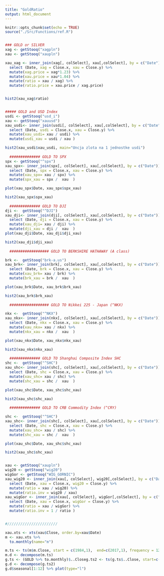 ```yaml
---
title: "GoldRatio"
output: html_document
---
```


```r
knitr::opts_chunk$set(echo = TRUE)
source("./Src/Functions/ref.R")


### GOLD or SILVER
xag <- getStooq("xagpln")
xau <- getStooq("xaupln")

xau_xag <- inner_join(xag[, colSelect], xau[,colSelect], by = c("Date")) %>% 
  select (Date, xag = Close.x, xau = Close.y) %>% 
  mutate(xag.price = xag*1.23) %>%
  mutate(xau.price = xau*1.04) %>%
  mutate(ratio = xau / xag) %>%
  mutate(ratio.price = xau.price / xag.price)


hist2(xau_xag$ratio)


##### GOLD and USD Index
usdi <- getStooq("usd_i")
xau <- getStooq("xauusd")
xau_usdi<- inner_join(usdi[, colSelect], xau[,colSelect], by = c("Date")) %>%
  select (Date, usdi = Close.x, xau = Close.y) %>%
  mutate(xau_usdi= xau / usdi) %>%
  mutate(usdi_xau = usdi / xau )

hist2(xau_usdi$xau_usdi, main="Uncja zlota na 1 jednostke usdi")
  
  ############## GOLD TO SPX
spx <- getStooq("^spx")
xau_spx<- inner_join(spx[, colSelect], xau[,colSelect], by = c("Date")) %>%
  select (Date, spx = Close.x, xau = Close.y) %>%
  mutate(xau_spx= xau / spx) %>%
  mutate(spx_xau = spx /  xau  )

plot(xau_spx$Date, xau_spx$spx_xau)

hist2(xau_spx$spx_xau)
  
  ############## GOLD TO DJI
dji <-  getStooq("^DJI")
xau_dji<- inner_join(dji[, colSelect], xau[,colSelect], by = c("Date")) %>%
  select (Date, dji = Close.x, xau = Close.y) %>%
  mutate(xau_dji= xau / dji) %>%
  mutate(dji_xau = dji /  xau  )
plot(xau_dji$Date, xau_dji$dji_xau)

hist2(xau_dji$dji_xau)
  
  ################## GOLD TO BERKSHIRE HATHAWAY (A class)

brk <-  getStooq("brk-a.us")
xau_brk<- inner_join(brk[, colSelect], xau[,colSelect], by = c("Date")) %>%
  select (Date, brk = Close.x, xau = Close.y) %>%
  mutate(xau_brk= xau / brk) %>%
  mutate(brk_xau = brk /  xau  )

plot(xau_brk$Date, xau_brk$brk_xau)

hist2(xau_brk$brk_xau)
  
  ################## GOLD TO Nikkei 225 - Japan (^NKX)

nkx <-  getStooq("^NKX")
xau_nkx<- inner_join(nkx[, colSelect], xau[,colSelect], by = c("Date")) %>%
  select (Date, nkx = Close.x, xau = Close.y) %>%
  mutate(xau_nkx= xau / nkx) %>%
  mutate(nkx_xau = nkx /  xau  )

plot(xau_nkx$Date, xau_nkx$nkx_xau)

hist2(xau_nkx$nkx_xau)
  
  ############## GOLD TO Shanghai Composite Index SHC
shc <-  getStooq("^SHC")
xau_shc<- inner_join(shc[, colSelect], xau[,colSelect], by = c("Date")) %>%
  select (Date, shc = Close.x, xau = Close.y) %>%
  mutate(xau_shc= xau / shc) %>%
  mutate(shc_xau = shc /  xau  )

plot(xau_shc$Date, xau_shc$shc_xau)

hist2(xau_shc$shc_xau)
  
  ############## GOLD TO CRB Commodity Index (^CRY)

shc <-  getStooq("^SHC")
xau_shc<- inner_join(shc[, colSelect], xau[,colSelect], by = c("Date")) %>%
  select (Date, shc = Close.x, xau = Close.y) %>%
  mutate(xau_shc= xau / shc) %>%
  mutate(shc_xau = shc /  xau  )

plot(xau_shc$Date, xau_shc$shc_xau)

hist2(xau_shc$shc_xau)


xau <- getStooq("xaupln")
wig20 <- getStooq("wig20")
wigGor <- getStooq("WIG_GORNIC")
xau_wig20 <- inner_join(xau[, colSelect], wig20[,colSelect], by = c("Date")) %>%
  select (Date, xau = Close.x, wig20 = Close.y) %>%
  mutate(ratio = xau / wig20) %>%
  mutate(ratio.inv = wig20 / xau)
xau_wigGor <- inner_join(xau[, colSelect], wigGor[,colSelect], by = c("Date")) %>%
  select (Date, xau = Close.x, wigGor = Close.y) %>%
  mutate(ratio = xau / wigGor) %>%
  mutate(ratio.inv = 1 / ratio )


#///////////////////////

xau.xts <- xts(xau$Close, order.by=xau$Date) 
m <- xau.xts %>%
  to.monthly(name="m")

m.ts <- ts(m$m.Close, start = c(1984,1),  end=c(2017,1), frequency = 12)
m.d <- decompose(m.ts)
g.ts <- (GOLD %>% to.monthly)$..Closeg.ts2 <- ts(g.ts$..Close, start=c(2007, 1), end=c(2016, 12), frequency=12) 
g.d <- decompose(g.ts2)
g.d$seasonal[1:12] %>% plot(type="l")
```



